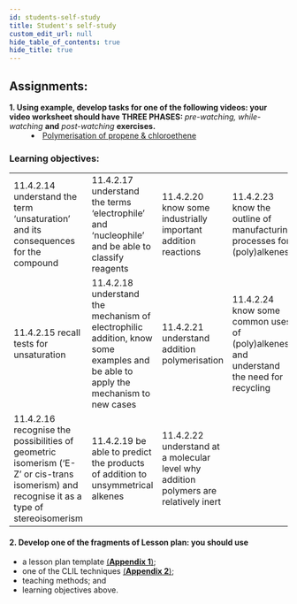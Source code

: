 ```yaml
---
id: students-self-study
title: Student's self-study
custom_edit_url: null
hide_table_of_contents: true
hide_title: true
---
```


## Assignments:

<dl>
  <dt>
    <strong>
      1. Using example, develop tasks for one of the following videos: your
      video worksheet should have THREE PHASES:
    </strong>
    <em> pre-watching, while-watching</em> <strong>and</strong> <em>
      post-watching
    </em> <strong>exercises.</strong>
  </dt>
  <dd>
    <li>
      <a href='https://youtu.be/nz1ucI6gCIg'>
        Polymerisation of propene & chloroethene
      </a>
    </li>
  </dd>
</dl>

### Learning objectives:

<table>
  <tr>
    <td>
      11.4.2.14 understand the term ‘unsaturation’ and its consequences for the
      compound
    </td>
    <td>
      11.4.2.17 understand the terms ‘electrophile’ and ‘nucleophile’ and be
      able to classify reagents
    </td>
    <td>11.4.2.20 know some industrially important addition reactions</td>
    <td>
      11.4.2.23 know the outline of manufacturing processes for (poly)alkenes
    </td>
  </tr>
  <tr>
    <td>11.4.2.15 recall tests for unsaturation</td>
    <td>
      11.4.2.18 understand the mechanism of electrophilic addition, know some
      examples and be able to apply the mechanism to new cases
    </td>
    <td>11.4.2.21 understand addition polymerisation</td>
    <td>
      11.4.2.24 know some common uses of (poly)alkenes and understand the need
      for recycling
    </td>
  </tr>
  <tr>
    <td>
      11.4.2.16 recognise the possibilities of geometric isomerism (‘E-Z’ or
      cis-trans isomerism) and recognise it as a type of stereoisomerism
    </td>
    <td>
      11.4.2.19 be able to predict the products of addition to unsymmetrical
      alkenes
    </td>
    <td>
      11.4.2.22 understand at a molecular level why addition polymers are
      relatively inert
    </td>
    <td></td>
  </tr>
</table>

#### 2. Develop one of the fragments of Lesson plan: you should use

- a lesson plan template [(**Appendix 1**)](../appendix/1);
- one of the CLIL techniques [(**Appendix 2**)](../appendix/2);
- teaching methods; and
- learning objectives above.
